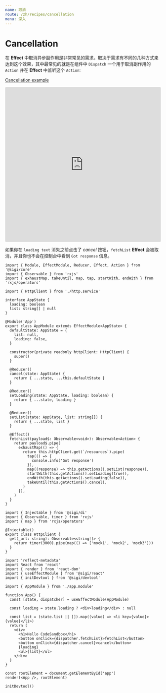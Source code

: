 ```yaml
---
name: 取消
route: /zh/recipes/cancellation
menu: 深入
---
```


# Cancellation
在 **Effect** 中取消异步副作用是非常常见的需求。取决于需求有不同的几种方式来达到这个效果，其中最常见的就是在组件中 `Dispatch` 一个用于取消副作用的 `Action` 并在 **Effect** 中监听这个 `Action`:

[Cancellation example](https://codesandbox.io/s/sigi-recipes-cancellation-46otl)

<iframe
  src="https://codesandbox.io/embed/sigi-recipes-cancellation-46otl?expanddevtools=1&fontsize=14&hidenavigation=1&module=%2Fsrc%2Findex.tsx&theme=dark"
  style="width:100%; height:500px; border:0; border-radius: 4px; overflow:hidden;"
  title="sigi-recipes-cancellation"
  allow="geolocation; microphone; camera; midi; vr; accelerometer; gyroscope; payment; ambient-light-sensor; encrypted-media; usb"
  sandbox="allow-modals allow-forms allow-popups allow-scripts allow-same-origin"
></iframe>

如果你在 `loading text` 消失之前点击了 *cancel* 按钮，`fetchList` **Effect** 会被取消，并且你也不会在控制台中看到 `Got response` 信息。

```tsx
import { Module, EffectModule, Reducer, Effect, Action } from '@sigi/core'
import { Observable } from 'rxjs'
import { exhaustMap, takeUntil, map, tap, startWith, endWith } from 'rxjs/operators'

import { HttpClient } from './http.service'

interface AppState {
  loading: boolean
  list: string[] | null
}

@Module('App')
export class AppModule extends EffectModule<AppState> {
  defaultState: AppState = {
    list: null,
    loading: false,
  }

  constructor(private readonly httpClient: HttpClient) {
    super()
  }

  @Reducer()
  cancel(state: AppState) {
    return { ...state, ...this.defaultState }
  }

  @Reducer()
  setLoading(state: AppState, loading: boolean) {
    return { ...state, loading }
  }

  @Reducer()
  setList(state: AppState, list: string[]) {
    return { ...state, list }
  }

  @Effect()
  fetchList(payload$: Observable<void>): Observable<Action> {
    return payload$.pipe(
      exhaustMap(() => {
        return this.httpClient.get(`/resources`).pipe(
          tap(() => {
            console.info('Got response')
          }),
          map((response) => this.getActions().setList(response)),
          startWith(this.getActions().setLoading(true)),
          endWith(this.getActions().setLoading(false)),
          takeUntil(this.getAction$().cancel),
        )
      }),
    )
  }
}

import { Injectable } from '@sigi/di'
import { Observable, timer } from 'rxjs'
import { map } from 'rxjs/operators'

@Injectable()
export class HttpClient {
  get(_url: string): Observable<string[]> {
    return timer(3000).pipe(map(() => ['mock1', 'mock2', 'mock3']))
  }
}

import 'reflect-metadata'
import React from 'react'
import { render } from 'react-dom'
import { useEffectModule } from '@sigi/react'
import { initDevtool } from '@sigi/devtool'

import { AppModule } from './app.module'

function App() {
  const [state, dispatcher] = useEffectModule(AppModule)

  const loading = state.loading ? <div>loading</div> : null

  const list = (state.list || []).map((value) => <li key={value}>{value}</li>)
  return (
    <div>
      <h1>Hello CodeSandbox</h1>
      <button onClick={dispatcher.fetchList}>fetchList</button>
      <button onClick={dispatcher.cancel}>cancel</button>
      {loading}
      <ul>{list}</ul>
    </div>
  )
}

const rootElement = document.getElementById('app')
render(<App />, rootElement)

initDevtool()
```
